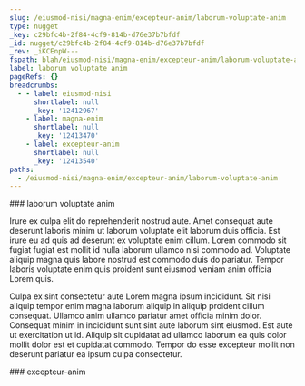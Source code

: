 ```yaml
---
slug: /eiusmod-nisi/magna-enim/excepteur-anim/laborum-voluptate-anim
type: nugget
_key: c29bfc4b-2f84-4cf9-814b-d76e37b7bfdf
_id: nugget/c29bfc4b-2f84-4cf9-814b-d76e37b7bfdf
_rev: _iKCEnpW---
fspath: blah/eiusmod-nisi/magna-enim/excepteur-anim/laborum-voluptate-anim.md
label: laborum voluptate anim
pageRefs: {}
breadcrumbs:
  - - label: eiusmod-nisi
      shortlabel: null
      _key: '12412967'
    - label: magna-enim
      shortlabel: null
      _key: '12413470'
    - label: excepteur-anim
      shortlabel: null
      _key: '12413540'
paths:
  - /eiusmod-nisi/magna-enim/excepteur-anim/laborum-voluptate-anim
---
```


<NuggetArea>
<Nugget slug="/eiusmod-nisi/magna-enim/excepteur-anim/laborum-voluptate-anim" type="nugget" _key="c29bfc4b-2f84-4cf9-814b-d76e37b7bfdf" _id="nugget/c29bfc4b-2f84-4cf9-814b-d76e37b7bfdf" _rev="_iKCEnpW---" fspath="blah/eiusmod-nisi/magna-enim/excepteur-anim/laborum-voluptate-anim.md" label="laborum voluptate anim" paths="/eiusmod-nisi/magna-enim/excepteur-anim/laborum-voluptate-anim">
<NuggetBody>
### laborum voluptate anim

Irure ex culpa elit do reprehenderit nostrud aute. Amet consequat aute deserunt laboris minim ut laborum voluptate elit laborum duis officia. Est irure eu ad quis ad deserunt ex voluptate enim cillum. Lorem commodo sit fugiat fugiat est mollit id nulla laborum ullamco nisi commodo ad. Voluptate aliquip magna quis labore nostrud est commodo duis do pariatur. Tempor laboris voluptate enim quis proident sunt eiusmod veniam anim officia Lorem quis.

Culpa ex sint consectetur aute Lorem magna ipsum incididunt. Sit nisi aliquip tempor enim magna laborum aliquip in aliquip proident cillum consequat. Ullamco anim ullamco pariatur amet officia minim dolor. Consequat minim in incididunt sunt sint aute laborum sint eiusmod. Est aute ut exercitation ut id. Aliquip sit cupidatat ad ullamco laborum ea quis dolor mollit dolor est et cupidatat commodo. Tempor do esse excepteur mollit non deserunt pariatur ea ipsum culpa consectetur.

</NuggetBody>
<Breadcrumbs>
<Crumbs>
<Crumb _key="12412967" label="eiusmod-nisi" /><Crumb _key="12413470" label="magna-enim" /><Crumb _key="12413540" label="excepteur-anim" />
</Crumbs>
</Breadcrumbs>
</Nugget>

<NuggetsInbound>
</NuggetsInbound>
<NuggetsOutbound>
</NuggetsOutbound>
</NuggetArea>
<PassagesInbound>
<Passage direction="inbound" type="passage" _key="12413540" _id="passage/12413540" _rev="_iKCEnpS--A" label="excepteur-anim" passage="excepteur-anim" fspath="blah/eiusmod-nisi/magna-enim/excepteur-anim" paths="/eiusmod-nisi/magna-enim/excepteur-anim" slug="/eiusmod-nisi/magna-enim/excepteur-anim">
<NuggetBody>
### excepteur-anim

</NuggetBody>
<Breadcrumbs>
<Crumbs>
<Crumb _key="12412967" label="eiusmod-nisi" /><Crumb _key="12413470" label="magna-enim" />
</Crumbs>
</Breadcrumbs>
</Passage>

</PassagesInbound>
<PassagesOutbound>
</PassagesOutbound>